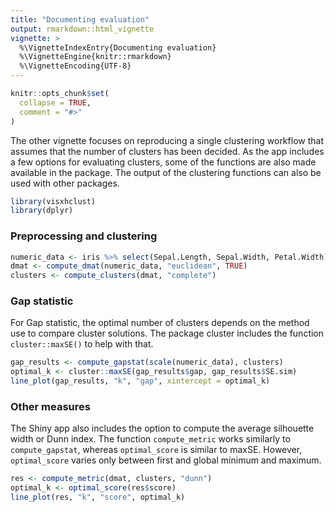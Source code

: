 ```yaml
---
title: "Documenting evaluation"
output: rmarkdown::html_vignette
vignette: >
  %\VignetteIndexEntry{Documenting evaluation}
  %\VignetteEngine{knitr::rmarkdown}
  %\VignetteEncoding{UTF-8}
---
```


```r
knitr::opts_chunk$set(
  collapse = TRUE,
  comment = "#>"
)
```

The other vignette focuses on reproducing a single clustering workflow that assumes that the number of clusters has been decided. As the app includes a few options for evaluating clusters, some of the functions are also made available in the package. The output of the clustering functions can also be used with other packages.

```r
library(visxhclust)
library(dplyr)
```

### Preprocessing and clustering

```r
numeric_data <- iris %>% select(Sepal.Length, Sepal.Width, Petal.Width)
dmat <- compute_dmat(numeric_data, "euclidean", TRUE)
clusters <- compute_clusters(dmat, "complete")
```

### Gap statistic

For Gap statistic, the optimal number of clusters depends on the method use to compare cluster solutions. The package cluster includes the function `cluster::maxSE()` to help with that.

```r
gap_results <- compute_gapstat(scale(numeric_data), clusters)
optimal_k <- cluster::maxSE(gap_results$gap, gap_results$SE.sim)
line_plot(gap_results, "k", "gap", xintercept = optimal_k)
```

### Other measures

The Shiny app also includes the option to compute the average silhouette width or Dunn index. The function `compute_metric` works similarly to `compute_gapstat`, whereas `optimal_score` is similar to maxSE. However, `optimal_score` varies only between first and global minimum and maximum.

```r
res <- compute_metric(dmat, clusters, "dunn")
optimal_k <- optimal_score(res$score)
line_plot(res, "k", "score", optimal_k)
```

